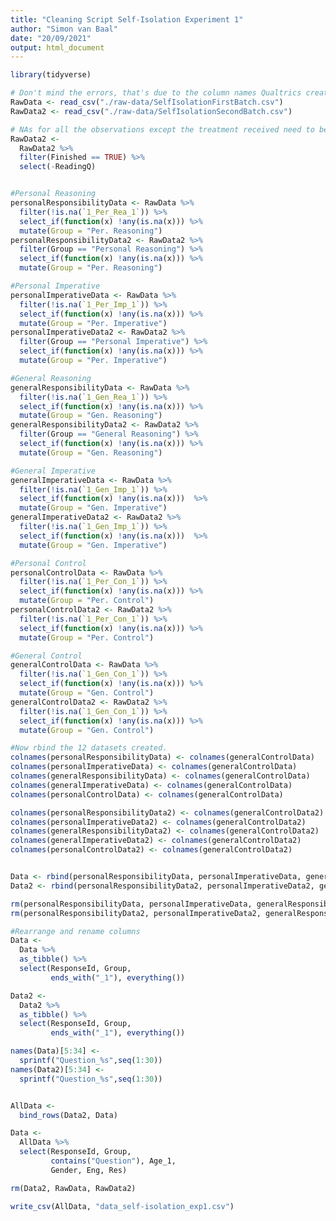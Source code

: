 ```yaml
---
title: "Cleaning Script Self-Isolation Experiment 1"
author: "Simon van Baal"
date: "20/09/2021"
output: html_document
---
```


```r
library(tidyverse)
```

```r

# Don't mind the errors, that's due to the column names Qualtrics creates.
RawData <- read_csv("./raw-data/SelfIsolationFirstBatch.csv")
RawData2 <- read_csv("./raw-data/SelfIsolationSecondBatch.csv")

```

```r
# NAs for all the observations except the treatment received need to be removed.
RawData2 <- 
  RawData2 %>% 
  filter(Finished == TRUE) %>% 
  select(-ReadingQ)


#Personal Reasoning
personalResponsibilityData <- RawData %>% 
  filter(!is.na(`1_Per_Rea_1`)) %>% 
  select_if(function(x) !any(is.na(x))) %>% 
  mutate(Group = "Per. Reasoning")
personalResponsibilityData2 <- RawData2 %>%
  filter(Group == "Personal Reasoning") %>%
  select_if(function(x) !any(is.na(x))) %>%
  mutate(Group = "Per. Reasoning")

#Personal Imperative
personalImperativeData <- RawData %>% 
  filter(!is.na(`1_Per_Imp_1`)) %>% 
  select_if(function(x) !any(is.na(x))) %>% 
  mutate(Group = "Per. Imperative")
personalImperativeData2 <- RawData2 %>% 
  filter(Group == "Personal Imperative") %>% 
  select_if(function(x) !any(is.na(x))) %>% 
  mutate(Group = "Per. Imperative")

#General Reasoning
generalResponsibilityData <- RawData %>% 
  filter(!is.na(`1_Gen_Rea_1`)) %>% 
  select_if(function(x) !any(is.na(x))) %>% 
  mutate(Group = "Gen. Reasoning")
generalResponsibilityData2 <- RawData2 %>%
  filter(Group == "General Reasoning") %>%
  select_if(function(x) !any(is.na(x))) %>%
  mutate(Group = "Gen. Reasoning")

#General Imperative
generalImperativeData <- RawData %>% 
  filter(!is.na(`1_Gen_Imp_1`)) %>% 
  select_if(function(x) !any(is.na(x)))  %>% 
  mutate(Group = "Gen. Imperative")
generalImperativeData2 <- RawData2 %>%
  filter(!is.na(`1_Gen_Imp_1`)) %>% 
  select_if(function(x) !any(is.na(x)))  %>% 
  mutate(Group = "Gen. Imperative")

#Personal Control
personalControlData <- RawData %>% 
  filter(!is.na(`1_Per_Con_1`)) %>% 
  select_if(function(x) !any(is.na(x))) %>% 
  mutate(Group = "Per. Control")
personalControlData2 <- RawData2 %>%
  filter(!is.na(`1_Per_Con_1`)) %>% 
  select_if(function(x) !any(is.na(x))) %>% 
  mutate(Group = "Per. Control")

#General Control
generalControlData <- RawData %>% 
  filter(!is.na(`1_Gen_Con_1`)) %>% 
  select_if(function(x) !any(is.na(x))) %>% 
  mutate(Group = "Gen. Control")
generalControlData2 <- RawData2 %>%
  filter(!is.na(`1_Gen_Con_1`)) %>% 
  select_if(function(x) !any(is.na(x))) %>% 
  mutate(Group = "Gen. Control")

#Now rbind the 12 datasets created.
colnames(personalResponsibilityData) <- colnames(generalControlData)
colnames(personalImperativeData) <- colnames(generalControlData)
colnames(generalResponsibilityData) <- colnames(generalControlData)
colnames(generalImperativeData) <- colnames(generalControlData)
colnames(personalControlData) <- colnames(generalControlData)

colnames(personalResponsibilityData2) <- colnames(generalControlData2)
colnames(personalImperativeData2) <- colnames(generalControlData2)
colnames(generalResponsibilityData2) <- colnames(generalControlData2)
colnames(generalImperativeData2) <- colnames(generalControlData2)
colnames(personalControlData2) <- colnames(generalControlData2)


Data <- rbind(personalResponsibilityData, personalImperativeData, generalResponsibilityData, generalImperativeData, personalControlData, generalControlData)
Data2 <- rbind(personalResponsibilityData2, personalImperativeData2, generalResponsibilityData2, generalImperativeData2, personalControlData2, generalControlData2)

rm(personalResponsibilityData, personalImperativeData, generalResponsibilityData, generalImperativeData, personalControlData, generalControlData)
rm(personalResponsibilityData2, personalImperativeData2, generalResponsibilityData2, generalImperativeData2, personalControlData2, generalControlData2)

#Rearrange and rename columns
Data <- 
  Data %>% 
  as_tibble() %>% 
  select(ResponseId, Group, 
         ends_with("_1"), everything())

Data2 <- 
  Data2 %>% 
  as_tibble() %>% 
  select(ResponseId, Group, 
         ends_with("_1"), everything())

names(Data)[5:34] <- 
  sprintf("Question_%s",seq(1:30))
names(Data2)[5:34] <- 
  sprintf("Question_%s",seq(1:30))


AllData <- 
  bind_rows(Data2, Data)

Data <- 
  AllData %>% 
  select(ResponseId, Group, 
         contains("Question"), Age_1, 
         Gender, Eng, Res)

rm(Data2, RawData, RawData2)

write_csv(AllData, "data_self-isolation_exp1.csv")


```



